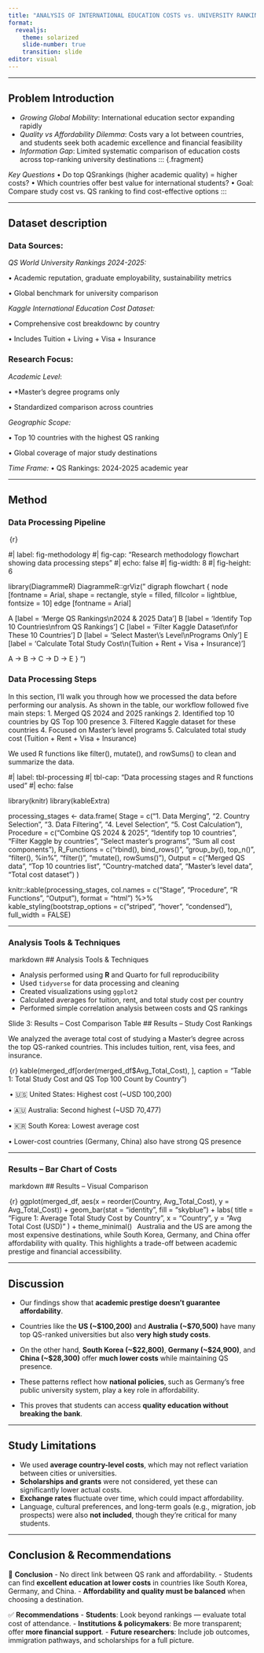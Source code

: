```yaml
---
title: "ANALYSIS OF INTERNATIONAL EDUCATION COSTS vs. UNIVERSITY RANKINGS "
format: 
  revealjs:
    theme: solarized
    slide-number: true
    transition: slide
editor: visual
---
```


------------------------------------------------------------------------

## Problem Introduction

-   *Growing Global Mobility*: International education sector expanding rapidly
-   *Quality vs Affordability Dilemma*: Costs vary a lot between countries, and students seek both academic excellence and financial feasibility
-   *Information Gap*: Limited systematic comparison of education costs across top-ranking university destinations ::: {.fragment}

*Key Questions* •⁠ ⁠Do top QSrankings (higher academic quality) = higher costs? •⁠ ⁠Which countries offer best value for international students? •⁠ ⁠Goal: Compare study cost vs. QS ranking to find cost-effective options :::

------------------------------------------------------------------------

## Dataset description

### Data Sources:

*QS World University Rankings 2024-2025:*

•⁠ ⁠Academic reputation, graduate employability, sustainability metrics

•⁠ ⁠Global benchmark for university comparison

*Kaggle International Education Cost Dataset:*

•⁠ ⁠Comprehensive cost breakdownc by country

•⁠ ⁠Includes Tuition + Living + Visa + Insurance

::: fragment
### Research Focus:

*Academic Level*:

•⁠ ⁠\*Master's degree programs only

• ⁠Standardized comparison across countries

*Geographic Scope:*

•⁠ ⁠Top 10 countries with the highest QS ranking

•⁠ ⁠Global coverage of major study destinations

*Time Frame:* •⁠ ⁠QS Rankings: 2024-2025 academic year
:::

------------------------------------------------------------------------

## Method

### Data Processing Pipeline

⁠ {r}

#\| label: fig-methodology #\| fig-cap: "Research methodology flowchart showing data processing steps" #\| echo: false #\| fig-width: 8 #\| fig-height: 6

library(DiagrammeR) DiagrammeR::grViz(" digraph flowchart { node \[fontname = Arial, shape = rectangle, style = filled, fillcolor = lightblue, fontsize = 10\] edge \[fontname = Arial\]

A \[label = 'Merge QS Rankings\\n2024 & 2025 Data'\] B \[label = 'Identify Top 10 Countries\\nfrom QS Rankings'\] C \[label = 'Filter Kaggle Dataset\\nfor These 10 Countries'\] D \[label = 'Select Master\\'s Level\\nPrograms Only'\] E \[label = 'Calculate Total Study Cost\\n(Tuition + Rent + Visa + Insurance)'\]

A -\> B -\> C -\> D -\> E } ")

### Data Processing Steps

In this section, I’ll walk you through how we processed the data before performing our analysis. As shown in the table, our workflow followed five main steps: 1.⁠ ⁠Merged QS 2024 and 2025 rankings 2.⁠ ⁠Identified top 10 countries by QS Top 100 presence 3.⁠ ⁠Filtered Kaggle dataset for these countries 4.⁠ ⁠Focused on Master’s level programs 5.⁠ ⁠Calculated total study cost (Tuition + Rent + Visa + Insurance)

We used R functions like filter(), mutate(), and rowSums() to clean and summarize the data.

#\| label: tbl-processing #\| tbl-cap: "Data processing stages and R functions used" #\| echo: false

library(knitr) library(kableExtra)

processing_stages \<- data.frame( Stage = c("1. Data Merging", "2. Country Selection", "3. Data Filtering", "4. Level Selection", "5. Cost Calculation"), Procedure = c("Combine QS 2024 & 2025", "Identify top 10 countries", "Filter Kaggle by countries", "Select master's programs", "Sum all cost components"), R_Functions = c("rbind(), bind_rows()", "group_by(), top_n()", "filter(), %in%", "filter()", "mutate(), rowSums()"), Output = c("Merged QS data", "Top 10 countries list", "Country-matched data", "Master's level data", "Total cost dataset") )

knitr::kable(processing_stages, col.names = c("Stage", "Procedure", "R Functions", "Output"), format = "html") %\>% kable_styling(bootstrap_options = c("striped", "hover", "condensed"), full_width = FALSE)

------------------------------------------------------------------------

### Analysis Tools & Techniques

⁠ markdown \## Analysis Tools & Techniques

-   Analysis performed using **R** and Quarto for full reproducibility\
-   Used `tidyverse` for data processing and cleaning\
-   Created visualizations using `ggplot2`\
-   Calculated averages for tuition, rent, and total study cost per country\
-   Performed simple correlation analysis between costs and QS rankings

Slide 3: Results – Cost Comparison Table \## Results – Study Cost Rankings

We analyzed the average total cost of studying a Master's degree across the top QS-ranked countries. This includes tuition, rent, visa fees, and insurance.

 ⁠{r} kable(merged_df\[order(merged_df\$Avg_Total_Cost), \], caption = "Table 1: Total Study Cost and QS Top 100 Count by Country")

⁠ • 🇺🇸 United States: Highest cost (\~USD 100,200)

• 🇦🇺 Australia: Second highest (\~USD 70,477)

• 🇰🇷 South Korea: Lowest average cost

• Lower-cost countries (Germany, China) also have strong QS presence

------------------------------------------------------------------------

### Results – Bar Chart of Costs

 ⁠markdown \## Results – Visual Comparison

⁠ {r} ggplot(merged_df, aes(x = reorder(Country, Avg_Total_Cost), y = Avg_Total_Cost)) + geom_bar(stat = "identity", fill = "skyblue") + labs( title = "Figure 1: Average Total Study Cost by Country", x = "Country", y = "Avg Total Cost (USD)" ) + theme_minimal()  ⁠ Australia and the US are among the most expensive destinations, while South Korea, Germany, and China offer affordability with quality. This highlights a trade-off between academic prestige and financial accessibility.

------------------------------------------------------------------------

## Discussion

-   Our findings show that **academic prestige doesn’t guarantee affordability**.

-   Countries like the **US (\~\$100,200)** and **Australia (\~\$70,500)** have many top QS-ranked universities but also **very high study costs**.

-   On the other hand, **South Korea (\~\$22,800)**, **Germany (\~\$24,900)**, and **China (\~\$28,300)** offer **much lower costs** while maintaining QS presence.

-   These patterns reflect how **national policies**, such as Germany’s free public university system, play a key role in affordability.

-   This proves that students can access **quality education without breaking the bank**.

------------------------------------------------------------------------

## Study Limitations

-   We used **average country-level costs**, which may not reflect variation between cities or universities.
-   **Scholarships and grants** were not considered, yet these can significantly lower actual costs.
-   **Exchange rates** fluctuate over time, which could impact affordability.
-   Language, cultural preferences, and long-term goals (e.g., migration, job prospects) were also **not included**, though they’re critical for many students.

------------------------------------------------------------------------

## Conclusion & Recommendations

🧠 **Conclusion** - No direct link between QS rank and affordability. - Students can find **excellent education at lower costs** in countries like South Korea, Germany, and China. - **Affordability and quality must be balanced** when choosing a destination.

✅ **Recommendations** - **Students**: Look beyond rankings — evaluate total cost of attendance. - **Institutions & policymakers**: Be more transparent; offer **more financial support**. - **Future researchers**: Include job outcomes, immigration pathways, and scholarships for a full picture.
